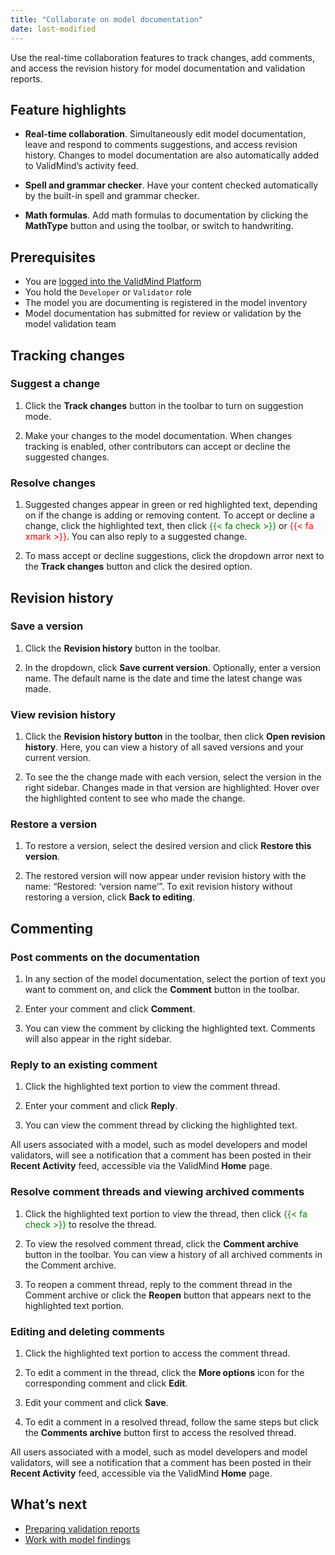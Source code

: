 ```yaml
---
title: "Collaborate on model documentation"
date: last-modified
---
```


Use the real-time collaboration features to track changes, add comments, and access the revision history for  model documentation and validation reports.

## Feature highlights

- **Real-time collaboration**. Simultaneously edit model documentation, leave and respond to comments suggestions, and access revision history. Changes to model documentation are also automatically added to ValidMind's activity feed.

- **Spell and grammar checker**. Have your content checked automatically by the built-in spell and grammar checker. 

- **Math formulas**. Add math formulas to documentation by clicking the **MathType** button and using the toolbar, or switch to handwriting.


## Prerequisites

- You are [logged into the ValidMind Platform](login.qmd)
- You hold the `Developer` or `Validator` role
- The model you are documenting is registered in the model inventory
- Model documentation has submitted for review or validation by the model validation team 

## Tracking changes

### Suggest a change

1. Click the **Track changes** button in the toolbar to turn on suggestion mode.

2. Make your changes to the model documentation. When changes tracking is enabled, other contributors can accept or decline the suggested changes.

### Resolve changes

1. Suggested changes appear in green or red highlighted text, depending on if the change is adding or removing content. To accept or decline a change, click the highlighted text, then click <span style="color: green">{{< fa check >}}</span> or <span style="color: red">{{< fa xmark >}}</span>. You can also reply to a suggested change.

2. To mass accept or decline suggestions, click the dropdown arror next to the **Track changes** button and click the desired option.

## Revision history

### Save a version

1. Click the **Revision history** button in the toolbar.

2. In the dropdown, click **Save current version**. Optionally, enter a version name. The default name is the date and time the latest change was made.

### View revision history

1. Click the **Revision history button** in the toolbar, then click **Open revision history**. Here, you can view a history of all saved versions and your current version.

2. To see the the change made with each version, select the version in the right sidebar. Changes made in that version are highlighted. Hover over the highlighted content to see who made the change.

### Restore a version

1. To restore a version, select the desired version and click **Restore this version**.

2. The restored version will now appear under revision history with the name: "Restored: 'version name'". To exit revision history without restoring a version, click **Back to editing**.

## Commenting 

### Post comments on the documentation

1. In any section of the model documentation, select the portion of text you want to comment on, and click the **Comment** button in the toolbar.

2. Enter your comment and click **Comment**.

3. You can view the comment by clicking the highlighted text. Comments will also appear in the right sidebar.

### Reply to an existing comment

1. Click the highlighted text portion to view the comment thread.

2. Enter your comment and click **Reply**.

3. You can view the comment thread by clicking the highlighted text.

::: {.column-margin}
::: {.callout-tip}
All users associated with a model, such as model developers and model validators, will see a notification that a comment has been posted in their **Recent Activity** feed, accessible via the ValidMind **Home** page.
:::
:::

### Resolve comment threads and viewing archived comments

1. Click the highlighted text portion to view the thread, then click <span style="color: green">{{< fa check >}}</span> to resolve the thread.

2. To view the resolved comment thread, click the **Comment archive** button in the toolbar. You can view a history of all archived comments in the Comment archive.

3. To reopen a comment thread, reply to the comment thread in the Comment archive or click the **Reopen** button that appears next to the highlighted text portion.

### Editing and deleting comments

1. Click the highlighted text portion to access the comment thread.

2. To edit a comment in the thread, click the **More options** icon for the corresponding comment and click **Edit**.

3. Edit your comment and click **Save**.

4. To edit a comment in a resolved thread, follow the same steps but click the **Comments archive** button first to access the resolved thread.

::: {.column-margin}
::: {.callout-tip}
<!--replace this later -->
All users associated with a model, such as model developers and model validators, will see a notification that a comment has been posted in their **Recent Activity** feed, accessible via the ValidMind **Home** page.
:::
:::


<!---
## Troubleshooting

[Include any common issues or errors that may arise during the task and how to resolve them.]
---> 

## What's next

* [Preparing validation reports](preparing-validation-reports.qmd)
* [Work with model findings](work-with-model-findings.qmd)
